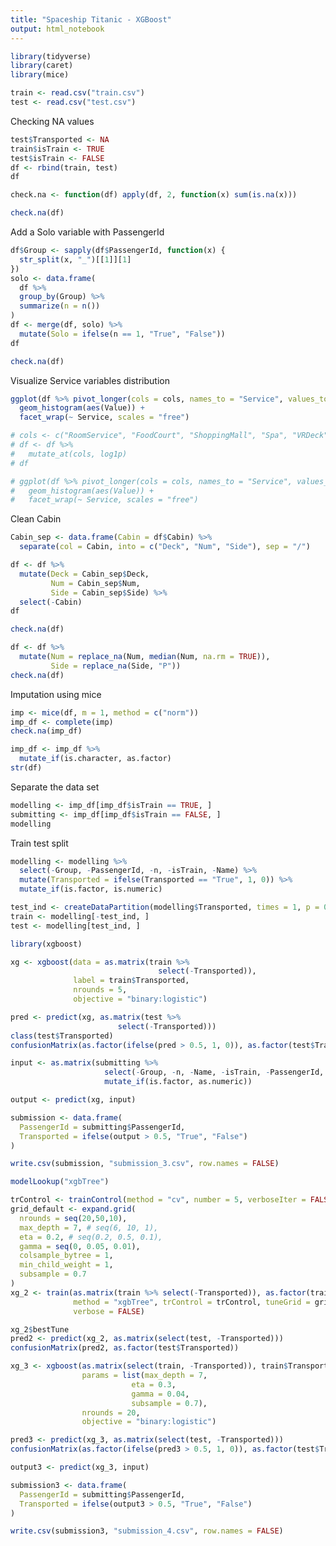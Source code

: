 ---
title: "Spaceship Titanic - XGBoost"
output: html_notebook
---

```{r}
library(tidyverse)
library(caret)
library(mice)
```

```{r}
train <- read.csv("train.csv")
test <- read.csv("test.csv")
```

Checking NA values 
```{r}
test$Transported <- NA
train$isTrain <- TRUE
test$isTrain <- FALSE
df <- rbind(train, test)
df
```
```{r}
check.na <- function(df) apply(df, 2, function(x) sum(is.na(x)))
```

```{r}
check.na(df)
```

Add a Solo variable with PassengerId
```{r}
df$Group <- sapply(df$PassengerId, function(x) {
  str_split(x, "_")[[1]][1]
})
solo <- data.frame(
  df %>%
  group_by(Group) %>%
  summarize(n = n())
)
df <- merge(df, solo) %>%
  mutate(Solo = ifelse(n == 1, "True", "False"))
df
```


```{r}
check.na(df)
```

Visualize Service variables distribution
```{r}
ggplot(df %>% pivot_longer(cols = cols, names_to = "Service", values_to = "Value")) +
  geom_histogram(aes(Value)) +
  facet_wrap(~ Service, scales = "free")
```

```{r}
# cols <- c("RoomService", "FoodCourt", "ShoppingMall", "Spa", "VRDeck")
# df <- df %>%
#   mutate_at(cols, log1p)
# df
```
```{r}
# ggplot(df %>% pivot_longer(cols = cols, names_to = "Service", values_to = "Value")) +
#   geom_histogram(aes(Value)) +
#   facet_wrap(~ Service, scales = "free")
```

Clean Cabin
```{r}
Cabin_sep <- data.frame(Cabin = df$Cabin) %>% 
  separate(col = Cabin, into = c("Deck", "Num", "Side"), sep = "/")

df <- df %>%
  mutate(Deck = Cabin_sep$Deck,
         Num = Cabin_sep$Num,
         Side = Cabin_sep$Side) %>%
  select(-Cabin)
df
```

```{r}
check.na(df)
```

```{r}
df <- df %>%
  mutate(Num = replace_na(Num, median(Num, na.rm = TRUE)),
         Side = replace_na(Side, "P"))
check.na(df)
```

Imputation using mice
```{r}
imp <- mice(df, m = 1, method = c("norm"))
imp_df <- complete(imp)
check.na(imp_df)
```
```{r}
imp_df <- imp_df %>%
  mutate_if(is.character, as.factor)
str(df)
```


Separate the data set
```{r}
modelling <- imp_df[imp_df$isTrain == TRUE, ]
submitting <- imp_df[imp_df$isTrain == FALSE, ]
modelling
```


Train test split
```{r}
modelling <- modelling %>%
  select(-Group, -PassengerId, -n, -isTrain, -Name) %>%
  mutate(Transported = ifelse(Transported == "True", 1, 0)) %>%
  mutate_if(is.factor, is.numeric)
```

```{r}
test_ind <- createDataPartition(modelling$Transported, times = 1, p = 0.2, list = FALSE)
train <- modelling[-test_ind, ]
test <- modelling[test_ind, ]
```

```{r}
library(xgboost)
```

```{r}
xg <- xgboost(data = as.matrix(train %>% 
                                 select(-Transported)), 
              label = train$Transported,
              nrounds = 5,
              objective = "binary:logistic")
```
```{r}
pred <- predict(xg, as.matrix(test %>% 
                        select(-Transported)))
class(test$Transported)
confusionMatrix(as.factor(ifelse(pred > 0.5, 1, 0)), as.factor(test$Transported))

```
```{r}
input <- as.matrix(submitting %>%
                     select(-Group, -n, -Name, -isTrain, -PassengerId, -Transported) %>%
                     mutate_if(is.factor, as.numeric))
```

```{r}
output <- predict(xg, input)

submission <- data.frame(
  PassengerId = submitting$PassengerId,
  Transported = ifelse(output > 0.5, "True", "False")
)

write.csv(submission, "submission_3.csv", row.names = FALSE)
```

```{r}
modelLookup("xgbTree")
```

```{r}
trControl <- trainControl(method = "cv", number = 5, verboseIter = FALSE, allowParallel = TRUE)
grid_default <- expand.grid(
  nrounds = seq(20,50,10),
  max_depth = 7, # seq(6, 10, 1),
  eta = 0.2, # seq(0.2, 0.5, 0.1),
  gamma = seq(0, 0.05, 0.01),
  colsample_bytree = 1,
  min_child_weight = 1,
  subsample = 0.7
)
xg_2 <- train(as.matrix(train %>% select(-Transported)), as.factor(train$Transported),
              method = "xgbTree", trControl = trControl, tuneGrid = grid_default,
              verbose = FALSE)

xg_2$bestTune
pred2 <- predict(xg_2, as.matrix(select(test, -Transported)))
confusionMatrix(pred2, as.factor(test$Transported))
```
```{r}
xg_3 <- xgboost(as.matrix(select(train, -Transported)), train$Transported,
                params = list(max_depth = 7, 
                           eta = 0.3, 
                           gamma = 0.04, 
                           subsample = 0.7),
                nrounds = 20,
                objective = "binary:logistic")
```
```{r}
pred3 <- predict(xg_3, as.matrix(select(test, -Transported)))
confusionMatrix(as.factor(ifelse(pred3 > 0.5, 1, 0)), as.factor(test$Transported))
```
```{r}
output3 <- predict(xg_3, input)

submission3 <- data.frame(
  PassengerId = submitting$PassengerId,
  Transported = ifelse(output3 > 0.5, "True", "False")
)

write.csv(submission3, "submission_4.csv", row.names = FALSE)
```

